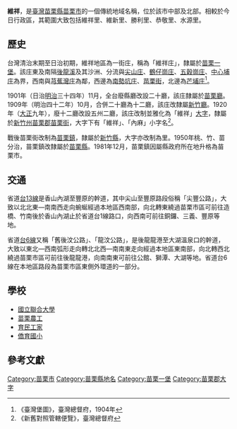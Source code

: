 {{noteTA　
|1 = zh-cn:庄; zh-hk:庄; zh-tw:庄;
}}
'''維祥'''，是[[臺灣|臺灣]][[苗栗縣|苗栗縣]][[苗栗市|苗栗市]]的一個傳統地域名稱，位於該市中部及北部。相較於今日行政區，其範圍大致包括維祥里、維新里、勝利里、恭敬里、水源里。

==歷史==
台灣清治末期至日治初期，維祥地區為一街庄，稱為「維祥庄」，隸屬於[[苗栗一堡|苗栗一堡]]。該庄東及南隔[[後龍溪|後龍溪]]及其沙洲、分流與[[尖山庄|尖山庄]]、[[鶴仔崗庄|鶴仔崗庄]]、[[五穀崗庄|五穀崗庄]]、[[中心埔庄|中心埔庄]]為界，西南與[[芎蕉灣庄|芎蕉灣庄]]為鄰，西邊為[[南勢坑_(苗栗縣)|南勢坑庄]]、[[苗栗_(大字)|苗栗街]]，北邊為[[芒埔庄|芒埔庄]]<ref name="臺灣堡圖">《臺灣堡圖》，臺灣總督府，1904年</ref>。

1901年（日治[[明治|明治]]三十四年）11月，全台廢縣廳改設二十廳，該庄隸屬於[[苗栗廳|苗栗廳]]。1909年（明治四十二年）10月，合併二十廳為十二廳，該庄改隸屬[[新竹廳|新竹廳]]。1920年（[[大正|大正]]九年），廢十二廳改設五州二廳，該庄改制並雅化為「維祥」[[大字|大字]]，隸屬於[[新竹州|新竹州]][[苗栗郡|苗栗郡]][[苗栗街|苗栗街]]，大字下有「維祥」、「內麻」小字名<ref>《新舊對照管轄便覽》，臺灣總督府</ref>。

戰後苗栗街改制為[[苗栗鎮|苗栗鎮]]，隸屬於[[新竹縣|新竹縣]]，大字亦改制為里。1950年桃、竹、苗分治，苗栗鎮改隸屬於[[苗栗縣|苗栗縣]]。1981年12月，苗栗鎮因屬縣政府所在地升格為苗栗市。

==交通==
省道[[台13線|台13線]]是香山內湖至豐原的幹道，其中尖山至豐原路段俗稱「尖豐公路」，大致以北北東—南南西走向蜿蜒經過本地區西南部，向北轉東繞過苗栗市區可前往造橋、竹南後於香山內湖止於省道台1線路口，向西南可前往銅鑼、三義、豐原等地。

省道[[台6線|台6線]]又稱「舊後汶公路」、「龍汶公路」，是後龍龍港至大湖溫泉口的幹道，大致以東北—西南弧形走向轉北北西—南南東走向經過本地區東南部，向北轉西北繞過苗栗市區可前往後龍龍港，向南南東可前往公館、獅潭、大湖等地。省道台6線在本地區路段為苗栗市區東側外環道的一部分。

==學校==
*[[國立聯合大學|國立聯合大學]]
*[[苗栗農工|苗栗農工]]
*[[育民工家|育民工家]]
*[[僑育國小|僑育國小]]

==參考文獻==
{{reflist}}

{{苗栗郡}}

[[Category:苗栗市|Category:苗栗市]]
[[Category:苗栗縣地名|Category:苗栗縣地名]]
[[Category:苗栗一堡|Category:苗栗一堡]]
[[Category:苗栗郡大字|Category:苗栗郡大字]]